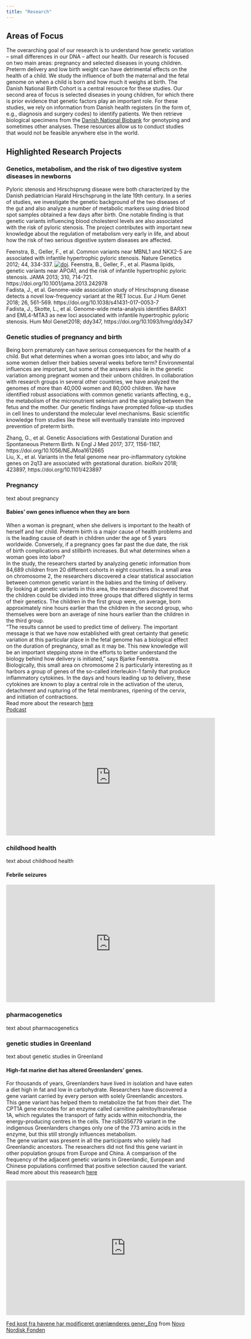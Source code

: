 ```yaml
---
title: "Research"
---
```


## Areas of Focus  
The overarching goal of our research is to understand how genetic variation – small differences in our DNA – affect our health. Our research is focused on two main areas: pregnancy and selected diseases in young children. Preterm delivery and low birth weight can have detrimental effects on the health of a child. We study the influence of both the maternal and the fetal genome on when a child is born and how much it weighs at birth. The Danish National Birth Cohort is a central resource for these studies. Our second area of focus is selected diseases in young children, for which there is prior evidence that genetic factors play an important role. For these studies, we rely on information from Danish health registers (in the form of, e.g., diagnosis and surgery codes) to identify patients. We then retrieve biological specimens from the [Danish National Biobank](https://www.danishnationalbiobank.com/) for genotyping and sometimes other analyses. These resources allow us to conduct studies that would not be feasible anywhere else in the world.  


## Highlighted Research Projects  
### Genetics, metabolism, and the risk of two digestive system diseases in newborns  

Pyloric stenosis and Hirschsprung disease were both characterized by the Danish pediatrician Harald Hirschsprung in the late 19th century. In a series of studies, we investigate the genetic background of the two diseases of the gut and also analyze a number of metabolic markers using dried blood spot samples obtained a few days after birth. One notable finding is that genetic variants influencing blood cholesterol levels are also associated with the risk of pyloric stenosis. The project contributes with important new knowledge about the regulation of metabolism very early in life, and about how the risk of two serious digestive system diseases are affected.  
  
Feenstra, B., Geller, F., et al. Common variants near MBNL1 and NKX2-5 are associated with infantile hypertrophic pyloric stenosis. Nature Genetics 2012; 44, 334-337.   [![doi](./images/doi_logo_small2.png "doi")](https://doi.org/10.1038/ng.1067).
Feenstra, B., Geller, F., et al. Plasma lipids, genetic variants near APOA1, and the risk of infantile hypertrophic pyloric stenosis. JAMA 2013; 310, 714-721. https://doi.org/10.1001/jama.2013.242978  
Fadista, J., et al. Genome-wide association study of Hirschsprung disease detects a novel low-frequency variant at the RET locus. Eur J Hum Genet 2018; 26, 561-569. https://doi.org/10.1038/s41431-017-0053-7  
Fadista, J., Skotte, L., et al. Genome-wide meta-analysis identifies BARX1 and EML4-MTA3 as new loci associated with infantile hypertrophic pyloric stenosis. Hum Mol Genet2018; ddy347, https://doi.org/10.1093/hmg/ddy347  


### Genetic studies of pregnancy and birth  
Being born prematurely can have serious consequences for the health of a child. But what determines when a woman goes into labor, and why do some women deliver their babies several weeks before term? Environmental influences are important, but some of the answers also lie in the genetic variation among pregnant women and their unborn children. In collaboration with research groups in several other countries, we have analyzed the genomes of more than 40,000 women and 80,000 children. We have identified robust associations with common genetic variants affecting, e.g., the metabolism of the micronutrient selenium and the signaling between the fetus and the mother. Our genetic findings have prompted follow-up studies in cell lines to understand the molecular level mechanisms. Basic scientific knowledge from studies like these will eventually translate into improved prevention of preterm birth.  
  
Zhang, G., et al. Genetic Associations with Gestational Duration and Spontaneous Preterm Birth. N Engl J Med 2017; 377, 1156-1167, https://doi.org/10.1056/NEJMoa1612665  
Liu, X., et al. Variants in the fetal genome near pro-inflammatory cytokine genes on 2q13 are associated with gestational duration. bioRxiv 2018; 423897, https://doi.org/10.1101/423897  


### Pregnancy
text about pregnancy

#### Babies' own genes influence when they are born
When a woman is pregnant, when she delivers is important to the health of herself and her child. Preterm birth is a major cause of health problems and is the leading cause of death in children under the age of 5 years worldwide. Conversely, if a pregnancy goes far past the due date, the risk of birth complications and stillbirth increases. But what determines when a woman goes into labor?  
In the study, the researchers started by analyzing genetic information from 84,689 children from 20 different cohorts in eight countries.
In a small area on chromosome 2, the researchers discovered a clear statistical association between common genetic variant in the babies and the timing of delivery.  
By looking at genetic variants in this area, the researchers discovered that the children could be divided into three groups that differed slightly in terms of their genetics. The children in the first group were, on average, born approximately nine hours earlier than the children in the second group, who themselves were born an average of nine hours earlier than the children in the third group.  
"The results cannot be used to predict time of delivery. The important message is that we have now established with great certainty that genetic variation at this particular place in the fetal genome has a biological effect on the duration of pregnancy, small as it may be. This new knowledge will be an important stepping stone in the efforts to better understand the biology behind how delivery is initiated," says Bjarke Feenstra.  
Biologically, this small area on chromosome 2 is particularly interesting as it harbors a group of genes of the so-called interleukin-1 family that produce inflammatory cytokines. In the days and hours leading up to delivery, these cytokines are known to play a central role in the activation of the uterus, detachment and rupturing of the fetal membranes, ripening of the cervix, and initiation of contractions.  
Read more about the research [here](https://www.nature.com/articles/s41467-019-11881-8)  
[Podcast](https://www.podbean.com/ew/pb-j2p7j-bde213) 

<iframe width="560" height="315" src="https://www.youtube.com/embed/kyma3SVYt6M" title="YouTube video player" frameborder="0" allow="accelerometer; autoplay; clipboard-write; encrypted-media; gyroscope; picture-in-picture" allowfullscreen></iframe>  


### childhood health
text about childhood health  

#### Febrile seizures
<iframe width="560" height="315" src="https://www.youtube.com/embed/wSwozoapOh4" title="YouTube video player" frameborder="0" allow="accelerometer; autoplay; clipboard-write; encrypted-media; gyroscope; picture-in-picture" allowfullscreen></iframe>


### pharmacogenetics
text about pharmacogenetics

### genetic studies in Greenland
text about genetic studies in Greenland

#### High-fat marine diet has altered Greenlanders’ genes.
For thousands of years, Greenlanders have lived in isolation and have eaten a diet high in fat and low in carbohydrate. Researchers have discovered a gene variant carried by every person with solely Greenlandic ancestors. This gene variant has helped them to metabolize the fat from their diet. The CPT1A gene encodes for an enzyme called carnitine palmitoyltransferase 1A, which regulates the transport of fatty acids within mitochondria, the energy-producing centres in the cells. The rs80356779 variant in the indigenous Greenlanders changes only one of the 773 amino acids in the enzyme, but this still strongly influences metabolism.  
The gene variant was present in all the participants who solely had Greenlandic ancestors. The researchers did not find this gene variant in other population groups from Europe and China. A comparison of the frequency of the adjacent genetic variants in Greenlandic, European and Chinese populations confirmed that positive selection caused the variant.  
Read more about this reasearch [here](https://pubmed.ncbi.nlm.nih.gov/28611031/)

<iframe src="https://player.vimeo.com/video/223094867?h=6261f67c95" width="640" height="360" frameborder="0" allow="autoplay; fullscreen; picture-in-picture" allowfullscreen></iframe>
<p><a href="https://vimeo.com/223094867">Fed kost fra havene har modificeret gr&oslash;nl&aelig;nderes gener_Eng</a> from <a href="https://vimeo.com/user13690158">Novo Nordisk Fonden</a> </p>

